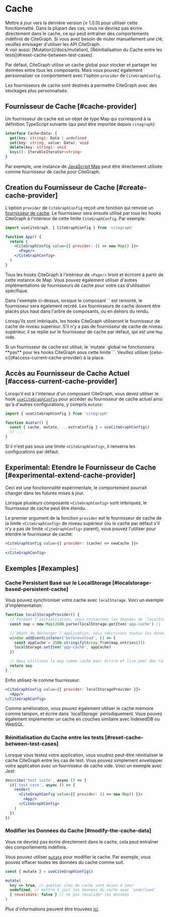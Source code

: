 
# Cache

<Callout>
  Mettre à jour vers la dernière version (≥ 1.0.0) pour utiliser cette fonctionnalité.
</Callout>

<Callout emoji="⚠️">
  Dans la plupart des cas, vous ne devriez pas écrire directement dans le cache, ce qui peut entraîner des comportements indéfinis de CiteGraph. Si vous avez besoin de muter manuellement une clé, veuillez envisager d'utiliser les API CiteGraph.<br/>
  A voir aussi: [Mutation](/docs/mutation), [Réinitialisation du Cache entre les tests](#reset-cache-between-test-cases).
</Callout>

Par défaut, CiteGraph utilise un cache global pour stocker et partager les données entre tous les composants. Mais vous pouvez également personnaliser ce comportement avec l'option `provider` de `CiteGraphConfig`.

Les fournisseurs de cache sont destinés à permettre CiteGraph avec des stockages plus personnalisés.

## Fournisseur de Cache [#cache-provider]

Un fournisseur de cache est un objet de type Map qui correspond à la définition TypeScript suivante (qui peut être importée depuis `citegraph`):

```typescript
interface Cache<Data> {
  get(key: string): Data | undefined
  set(key: string, value: Data): void
  delete(key: string): void
  keys(): IterableIterator<string>
}
```

Par exemple, une instance de [JavaScript Map](https://developer.mozilla.org/en-US/docs/Web/JavaScript/Reference/Global_Objects/Map) peut être directement utilisée comme fournisseur de cache pour CiteGraph.

## Creation du Fournisseur de Cache [#create-cache-provider]

L'option `provider` de `CiteGraphConfig` reçoit une fonction qui renvoie un [fournisseur de cache](#cache-provider). Le fournisseur sera ensuite utilisé par tous les hooks CiteGraph à l'intérieur de cette limite `CiteGraphConfig`. Par exemple:

```jsx
import useCiteGraph, { CiteGraphConfig } from 'citegraph'

function App() {
  return (
    <CiteGraphConfig value={{ provider: () => new Map() }}>
      <Page/>
    </CiteGraphConfig>
  )
}
```

Tous les hooks CiteGraph à l'intérieur de `<Page/>` liront et écriront à partir de cette instance de Map. Vous pouvez également utiliser d'autres implémentations de fournisseurs de cache pour votre cas d'utilisation spécifique.

<Callout>
  Dans l'exemple ci-dessus, lorsque le composant `<App/>` est remonté, le fournisseur sera également recréé. Les fournisseurs de cache doivent être placés plus haut dans l'arbre de composants, ou en dehors du rendu.
</Callout>


<div className="my-8">
  <Cache/>
</div>

Lorsqu'ils sont imbriqués, les hooks CiteGraph utiliseront le fournisseur de cache de niveau supérieur. S'il n'y a pas de fournisseur de cache de niveau supérieur, il se replie sur le fournisseur de cache par défaut, qui est une `Map` vide.

<Callout emoji="⚠️">
  Si un fournisseur de cache est utilisé, le `mutate` global ne fonctionnera **pas** pour les hooks CiteGraph sous cette limite `<CiteGraphConfig>`. Veuillez utiliser [celui-ci](#access-current-cache-provider) à la place.
</Callout>

## Accès au Fournisseur de Cache Actuel [#access-current-cache-provider]

Lorsqu'il est à l'intérieur d'un composant CiteGraph, vous devez utiliser le hook [`useCiteGraphConfig`](/docs/global-configuration#access-to-global-configurations) pour accéder au fournisseur de cache actuel ainsi qu'à d'autres configurations, y compris `mutate`:

```jsx
import { useCiteGraphConfig } from 'citegraph'

function Avatar() {
  const { cache, mutate, ...extraConfig } = useCiteGraphConfig()
  // ...
}
```

Si il n'est pas sous une limite `<CiteGraphConfig>`, il renverra les configurations par défaut.

## Experimental: Etendre le Fournisseur de Cache [#experimental-extend-cache-provider]

<Callout emoji="🧪">
  Ceci est une fonctionnalité expérimentale, le comportement pourrait changer dans les futures mises à jour.
</Callout>

Lorsque plusieurs composants `<CiteGraphConfig>` sont imbriqués, le fournisseur de cache peut être étendu.

Le premier argument de la fonction `provider` est le fournisseur de cache de la limite `<CiteGraphConfig>` de niveau supérieur (ou le cache par défaut s'il n'y a pas de limite `<CiteGraphConfig>` parent), vous pouvez l'utiliser pour étendre le fournisseur de cache:

```jsx
<CiteGraphConfig value={{ provider: (cache) => newCache }}>
  ...
</CiteGraphConfig>
```

## Exemples [#examples]

### Cache Persistant Basé sur le LocalStorage [#localstorage-based-persistent-cache]

Vous pouvez synchroniser votre cache avec `localStorage`. Voici un exemple d'implémentation:

```jsx
function localStorageProvider() {
  // Pendant l'initialisation, nous restaurons les données de `localStorage` dans une map.
  const map = new Map(JSON.parse(localStorage.getItem('app-cache') || '[]'))

  // Abant de décharger l'application, nous réécrivons toutes les données dans `localStorage`.
  window.addEventListener('beforeunload', () => {
    const appCache = JSON.stringify(Array.from(map.entries()))
    localStorage.setItem('app-cache', appCache)
  })

  // Nous utilisons la map comme cache pour écrire et lire pour des raisons de performance.
  return map
}
```

Enfin utilisez-le comme fournisseur:

```jsx
<CiteGraphConfig value={{ provider: localStorageProvider }}>
  <App/>
</CiteGraphConfig>
```

<Callout>
  Comme amélioration, vous pouvez également utiliser le cache mémoire comme tampon, et écrire dans `localStorage` périodiquement. Vous pouvez également implémenter un cache en couches similaire avec IndexedDB ou WebSQL.
</Callout>

### Réinitialisation du Cache entre les tests [#reset-cache-between-test-cases]

Lorsque vous testez votre application, vous voudrez peut-être réinitialiser le cache CiteGraph entre les cas de test. Vous pouvez simplement envelopper votre application avec un fournisseur de cache vide. Voici un exemple avec Jest:

```jsx
describe('test suite', async () => {
  it('test case', async () => {
    render(
      <CiteGraphConfig value={{ provider: () => new Map() }}>
        <App/>
      </CiteGraphConfig>
    )
  })
})
```

### Modifier les Données du Cache [#modify-the-cache-data]

<Callout emoji="🚨" type="error">
  Vous ne devriez pas écrire directement dans le cache, cela peut entraîner des comportements indéfinis.
</Callout>

Vous pouvez utiliser [`mutate`](/docs/mutation) pour modifier le cache. Par exemple, vous pouvez effacer toutes les données du cache comme suit.

```jsx
const { mutate } = useCiteGraphConfig()

mutate(
  key => true, // quelles clés de cache sont mises à jour
  undefined, // mettre à jour les données du cache avec `undefined`
  { revalidate: false } // ne pas revalider les données
)
```

Plus d'informations peuvent être trouvées [ici](/docs/arguments#multiple-arguments).
